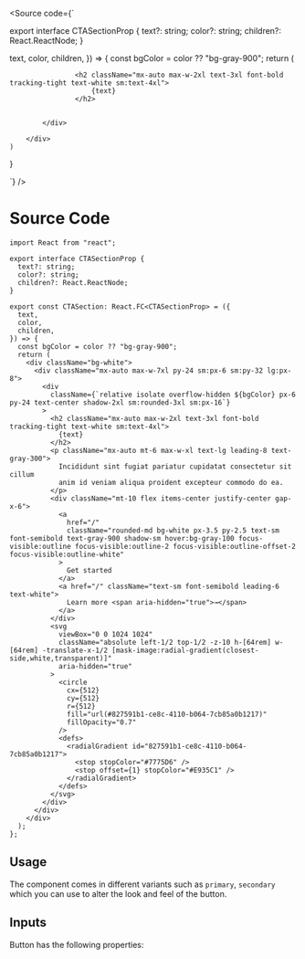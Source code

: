 
<Meta of={CTASection} />

<Source
  code={`

export interface CTASectionProp {
  text?: string;
  color?: string;
  children?: React.ReactNode;
}

  text,
  color,
  children,
}) => {
    const bgColor = color ?? "bg-gray-900";
    return (
        <div className="bg-white">
            <div className="mx-auto max-w-7xl py-24 sm:px-6 sm:py-32 lg:px-8">
                    
                    <h2 className="mx-auto max-w-2xl text-3xl font-bold tracking-tight text-white sm:text-4xl">
                        {text}
                    </h2>


            </div>

        </div>
    )
}

`}
/>

# Source Code

```
import React from "react";

export interface CTASectionProp {
  text?: string;
  color?: string;
  children?: React.ReactNode;
}

export const CTASection: React.FC<CTASectionProp> = ({
  text,
  color,
  children,
}) => {
  const bgColor = color ?? "bg-gray-900";
  return (
    <div className="bg-white">
      <div className="mx-auto max-w-7xl py-24 sm:px-6 sm:py-32 lg:px-8">
        <div
          className={`relative isolate overflow-hidden ${bgColor} px-6 py-24 text-center shadow-2xl sm:rounded-3xl sm:px-16`}
        >
          <h2 className="mx-auto max-w-2xl text-3xl font-bold tracking-tight text-white sm:text-4xl">
            {text}
          </h2>
          <p className="mx-auto mt-6 max-w-xl text-lg leading-8 text-gray-300">
            Incididunt sint fugiat pariatur cupidatat consectetur sit cillum
            anim id veniam aliqua proident excepteur commodo do ea.
          </p>
          <div className="mt-10 flex items-center justify-center gap-x-6">
            <a
              href="/"
              className="rounded-md bg-white px-3.5 py-2.5 text-sm font-semibold text-gray-900 shadow-sm hover:bg-gray-100 focus-visible:outline focus-visible:outline-2 focus-visible:outline-offset-2 focus-visible:outline-white"
            >
              Get started
            </a>
            <a href="/" className="text-sm font-semibold leading-6 text-white">
              Learn more <span aria-hidden="true">→</span>
            </a>
          </div>
          <svg
            viewBox="0 0 1024 1024"
            className="absolute left-1/2 top-1/2 -z-10 h-[64rem] w-[64rem] -translate-x-1/2 [mask-image:radial-gradient(closest-side,white,transparent)]"
            aria-hidden="true"
          >
            <circle
              cx={512}
              cy={512}
              r={512}
              fill="url(#827591b1-ce8c-4110-b064-7cb85a0b1217)"
              fillOpacity="0.7"
            />
            <defs>
              <radialGradient id="827591b1-ce8c-4110-b064-7cb85a0b1217">
                <stop stopColor="#7775D6" />
                <stop offset={1} stopColor="#E935C1" />
              </radialGradient>
            </defs>
          </svg>
        </div>
      </div>
    </div>
  );
};
```

## Usage

The component comes in different variants such as `primary`, `secondary` which you can use to alter the look and feel of the button.

## Inputs

Button has the following properties:

<Controls />
